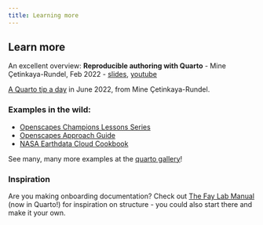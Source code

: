 ```yaml
---
title: Learning more
---
```


## Learn more

An excellent overview: **Reproducible authoring with Quarto** - Mine Çetinkaya-Rundel, Feb 2022
    -   [slides](https://mine-cetinkaya-rundel.github.io/2022-repro-toronto/#/title-slide), [youtube](https://www.youtube.com/watch?v=6p4vOKS6Xls)
    
[A Quarto tip a day](https://mine-cetinkaya-rundel.github.io/quarto-tip-a-day/) in June 2022, from Mine Çetinkaya-Rundel.

### Examples in the wild: 
-   [Openscapes Champions Lessons Series](https://openscapes.github.io/series)
-   [Openscapes Approach Guide](https://openscapes.github.io/approach-guide/)\
-   [NASA Earthdata Cloud Cookbook](https://nasa-openscapes.github.io/earthdata-cloud-cookbook/)

See many, many more examples at the [quarto gallery](https://quarto.org/docs/gallery/)!

### Inspiration

Are you making onboarding documentation? Check out [The Fay Lab Manual](https://thefaylab.github.io/lab-manual/) (now in Quarto!) for inspiration on structure - you could also start there and make it your own.
